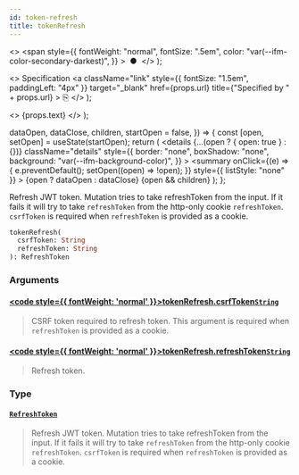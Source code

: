 ```yaml
---
id: token-refresh
title: tokenRefresh
---
```


  <>
    <span
      style={{
        fontWeight: "normal",
        fontSize: ".5em",
        color: "var(--ifm-color-secondary-darkest)",
      }}
    >
      &nbsp;●&nbsp;
    </span>
  </>
);

  <>
    Specification
    <a
      className="link"
      style={{ fontSize: "1.5em", paddingLeft: "4px" }}
      target="\_blank"
      href={props.url}
      title={"Specified by " + props.url}
    >
      ⎘
    </a>
  </>
);

  <>
    <span className={props.class}>{props.text}</span>
  </>
);


  dataOpen,
  dataClose,
  children,
  startOpen = false,
}) => {
  const [open, setOpen] = useState(startOpen);
  return (
    <details
      {...(open ? { open: true } : {})}
      className="details"
      style={{
        border: "none",
        boxShadow: "none",
        background: "var(--ifm-background-color)",
      }}
    >
      <summary
        onClick={(e) => {
          e.preventDefault();
          setOpen((open) => !open);
        }}
        style={{ listStyle: "none" }}
      >
        {open ? dataOpen : dataClose}
      </summary>
      {open && children}
    </details>
  );
};

Refresh JWT token. Mutation tries to take refreshToken from the input. If it fails it will try to take `refreshToken` from the http-only cookie `refreshToken`. `csrfToken` is required when `refreshToken` is provided as a cookie.

```graphql
tokenRefresh(
  csrfToken: String
  refreshToken: String
): RefreshToken
```

### Arguments

#### [<code style={{ fontWeight: 'normal' }}>tokenRefresh.<b>csrfToken</b></code>](#)<Bullet />[`String`](../../../api-reference/miscellaneous/scalars/string) <Badge class="badge badge--secondary" text="scalar"/> <Badge class="badge badge--secondary" text="miscellaneous"/>

> CSRF token required to refresh token. This argument is required when `refreshToken` is provided as a cookie.

#### [<code style={{ fontWeight: 'normal' }}>tokenRefresh.<b>refreshToken</b></code>](#)<Bullet />[`String`](../../../api-reference/miscellaneous/scalars/string) <Badge class="badge badge--secondary" text="scalar"/> <Badge class="badge badge--secondary" text="miscellaneous"/>

> Refresh token.

### Type

#### [`RefreshToken`](../../../api-reference/authentication/objects/refresh-token) <Badge class="badge badge--secondary" text="object"/> <Badge class="badge badge--secondary" text="authentication"/>

> Refresh JWT token. Mutation tries to take refreshToken from the input. If it fails it will try to take `refreshToken` from the http-only cookie `refreshToken`. `csrfToken` is required when `refreshToken` is provided as a cookie.
